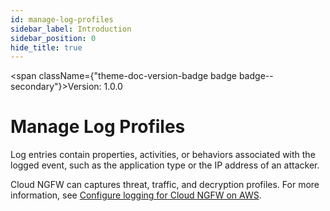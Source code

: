 ```yaml
---
id: manage-log-profiles
sidebar_label: Introduction
sidebar_position: 0
hide_title: true
---
```



<span className={"theme-doc-version-badge badge badge--secondary"}>Version: 1.0.0</span>

# Manage Log Profiles



Log entries contain properties, activities, or behaviors associated with the logged event, such as the application type or the IP address of an attacker.  

Cloud NGFW can captures threat, traffic, and decryption profiles. For more information, see [Configure logging for Cloud NGFW on AWS](https://docs.paloaltonetworks.com/cloud-ngfw/aws/cloud-ngfw-on-aws/create-cloud-ngfw-instances-and-endpoints/configure-logging-for-the-cloud-ngfw-on-aws).



      